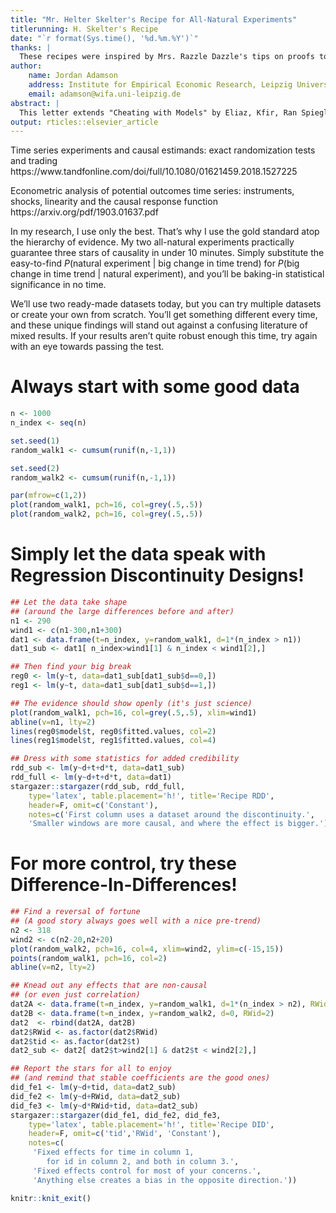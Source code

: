```yaml
---
title: "Mr. Helter Skelter's Recipe for All-Natural Experiments"
titlerunning: H. Skelter's Recipe
date: "`r format(Sys.time(), '%d.%m.%Y')`"
thanks: |
  These recipes were inspired by Mrs. Razzle Dazzle's tips on proofs to never be a fop, macaroni, or dandy.
author:
    name: Jordan Adamson
    address: Institute for Empirical Economic Research, Leipzig University
    email: adamson@wifa.uni-leipzig.de
abstract: |
  This letter extends "Cheating with Models" by Eliaz, Kfir, Ran Spiegler, and Yair Weiss (2021, American Economic Review: Insights, 3 (4): 417-34. DOI: 10.1257/aeri.20200635) to indicator variables and the heuristics used to analyze natural experiments. As such, it contributes a missing piece to "Methods Matter: p-Hacking and Publication Bias in Causal Analysis in Economics" by Brodeur, Abel, Nikolai Cook, and Anthony Heyes (2020, American Economic Review, 110 (11): 3634-60. DOI: 10.1257/aer.20190687). The underlying statistical issue is a type of streak selection discussed in "Surprised by the Hot Hand Fallacy? A Truth in the Law of Small Numbers" by Joshua B. Miller and Adam Sanjurjo (2018, Econometrica, 86: 2019-2047. DOI: 10.3982/ECTA14943). The overarching methodological point is to ``estimate, not testimate'' (McCloskey, 2008, p.249 of The Cult of Statistical Significance).
output: rticles::elsevier_article
---
```


<!--bibliography: bibliography.bib-->
<!--output:-->
<!--    html_document:-->
<!--        code_download: true-->
<!--output: rticles::elsevier_article-->



Time series experiments and causal estimands: exact randomization tests and trading
https://www.tandfonline.com/doi/full/10.1080/01621459.2018.1527225

Econometric analysis of potential outcomes time series: instruments, shocks, linearity and the causal response function
https://arxiv.org/pdf/1903.01637.pdf



In my research, I use only the best. That's why I use the gold standard atop the hierarchy of evidence. My two all-natural experiments practically guarantee three stars of causality in under 10 minutes. Simply substitute the easy-to-find $P( \text{natural experiment} ~|~ \text{big change in time trend} )$ for $P( \text{big change in time trend} ~|~ \text{natural experiment} )$, and you'll be baking-in statistical significance in no time.

We'll use two ready-made datasets today, but you can try multiple datasets or create your own from scratch. You'll get something different every time, and these unique findings will stand out against a confusing literature of mixed results. If your results aren't quite robust enough this time, try again with an eye towards passing the test.




\newpage
# Always start with some good data 

```r
n <- 1000
n_index <- seq(n)

set.seed(1)
random_walk1 <- cumsum(runif(n,-1,1))

set.seed(2)
random_walk2 <- cumsum(runif(n,-1,1))

par(mfrow=c(1,2))
plot(random_walk1, pch=16, col=grey(.5,.5))
plot(random_walk2, pch=16, col=grey(.5,.5))
```



\newpage
# Simply let the data speak with Regression Discontinuity Designs!


```r
## Let the data take shape
## (around the large differences before and after)
n1 <- 290
wind1 <- c(n1-300,n1+300)
dat1 <- data.frame(t=n_index, y=random_walk1, d=1*(n_index > n1))
dat1_sub <- dat1[ n_index>wind1[1] & n_index < wind1[2],]

## Then find your big break
reg0 <- lm(y~t, data=dat1_sub[dat1_sub$d==0,])
reg1 <- lm(y~t, data=dat1_sub[dat1_sub$d==1,])

## The evidence should show openly (it's just science)
plot(random_walk1, pch=16, col=grey(.5,.5), xlim=wind1)
abline(v=n1, lty=2)
lines(reg0$model$t, reg0$fitted.values, col=2)
lines(reg1$model$t, reg1$fitted.values, col=4)

## Dress with some statistics for added credibility
rdd_sub <- lm(y~d+t+d*t, data=dat1_sub)
rdd_full <- lm(y~d+t+d*t, data=dat1)
stargazer::stargazer(rdd_sub, rdd_full, 
    type='latex', table.placement='h!', title='Recipe RDD',
    header=F, omit=c('Constant'),
    notes=c('First column uses a dataset around the discontinuity.',
    'Smaller windows are more causal, and where the effect is bigger.'))
```

\newpage
# For more control, try these Difference-In-Differences! 


```r

## Find a reversal of fortune
## (A good story always goes well with a nice pre-trend)
n2 <- 318
wind2 <- c(n2-20,n2+20)
plot(random_walk2, pch=16, col=4, xlim=wind2, ylim=c(-15,15))
points(random_walk1, pch=16, col=2)
abline(v=n2, lty=2)

## Knead out any effects that are non-causal 
## (or even just correlation)
dat2A <- data.frame(t=n_index, y=random_walk1, d=1*(n_index > n2), RWid=1)
dat2B <- data.frame(t=n_index, y=random_walk2, d=0, RWid=2)
dat2  <- rbind(dat2A, dat2B)
dat2$RWid <- as.factor(dat2$RWid)
dat2$tid <- as.factor(dat2$t)
dat2_sub <- dat2[ dat2$t>wind2[1] & dat2$t < wind2[2],]

## Report the stars for all to enjoy
## (and remind that stable coefficients are the good ones)
did_fe1 <- lm(y~d+tid, data=dat2_sub)
did_fe2 <- lm(y~d+RWid, data=dat2_sub)
did_fe3 <- lm(y~d*RWid+tid, data=dat2_sub)
stargazer::stargazer(did_fe1, did_fe2, did_fe3,
    type='latex', table.placement='h!', title='Recipe DID',
    header=F, omit=c('tid','RWid', 'Constant'),
    notes=c(
     'Fixed effects for time in column 1,
        for id in column 2, and both in column 3.',
     'Fixed effects control for most of your concerns.',
     'Anything else creates a bias in the opposite direction.'))
```


```r
knitr::knit_exit()
```

<!--^[(I heard someone found $\beta_{1}^{*}$ one time but someone else found $\beta_{2}^{**}$, you might find $\beta_{3}^{***}$!)]-->


<!--bibliography: bibliography.bib
<!--    @article{10.1257/aeri.20200635,-->
<!--    Author = {Eliaz, Kfir and Spiegler, Ran and Weiss, Yair},-->
<!--    Title = {Cheating with Models},-->
<!--    Journal = {American Economic Review: Insights},-->
<!--    Volume = {3},-->
<!--    Number = {4},-->
<!--    Year = {2021},-->
<!--    Month = {December},-->
<!--    Pages = {417-34},-->
<!--    DOI = {10.1257/aeri.20200635},-->
<!--    URL = {https://www.aeaweb.org/articles?id=10.1257/aeri.20200635}}-->


<!--dat2 <- data.frame(t=n_index, y1=random_walk1, y2=random_walk2, d=reversal)-->
<!--dat2_long <- reshape(dat2, varying=list( c('y1','y2') ), direction='long', timevar='RW')-->
<!--sub_id <- dat2_long$t>wind2[1] & dat2_long$t < wind2[2]-->
<!--dat2_sub <- dat2_long[sub_id,]-->


<!-- Practice makes perfect, and you'll be finding causal relationships in no time.-->

<!--www.damianclarke.net/teaching/Microeconometria/microeconometria.pdf-->

<!-- ## COMPILE FROM CLI
    Rscript -e "rmarkdown::render('Template_Paper.Rmd')"
    latexmk -c  && rm *.spl
-->







